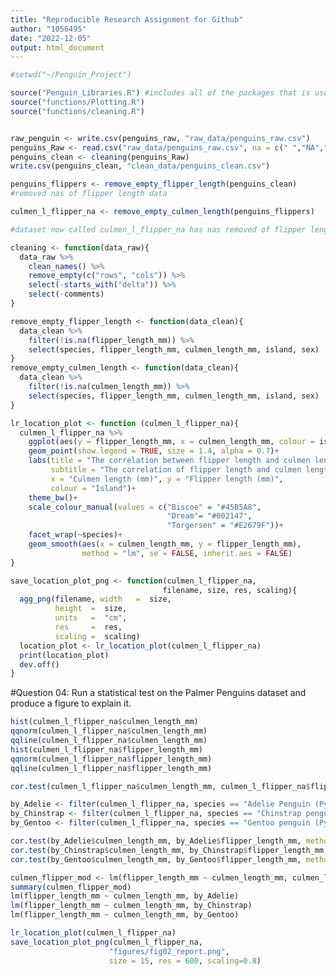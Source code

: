 ```yaml
---
title: "Reproducible Research Assignment for Github"
author: "1056495"
date: "2022-12-05"
output: html_document
---
```

```r
#setwd("~/Penguin_Project") 

source("Penguin_Libraries.R") #includes all of the packages that is used for the code.
source("functions/Plotting.R")
source("functions/cleaning.R")


raw_penguin <- write.csv(penguins_raw, "raw_data/penguins_raw.csv") 
penguins_Raw <- read.csv("raw_data/penguins_raw.csv", na = c(" ","NA","N/A")) #load the data
penguins_clean <- cleaning(penguins_Raw)
write.csv(penguins_clean, "clean_data/penguins_clean.csv")

penguins_flippers <- remove_empty_flipper_length(penguins_clean)
#removed nas of flipper length data

culmen_l_flipper_na <- remove_empty_culmen_length(penguins_flippers)

#dataset now called culmen_l_flipper_na has nas removed of flipper lenghth (penguin_flipper) and culmen length
```

```r
cleaning <- function(data_raw){
  data_raw %>%
    clean_names() %>%
    remove_empty(c("rows", "cols")) %>%
    select(-starts_with("delta")) %>%
    select(-comments)
}

remove_empty_flipper_length <- function(data_clean){
  data_clean %>%
    filter(!is.na(flipper_length_mm)) %>%
    select(species, flipper_length_mm, culmen_length_mm, island, sex)
}
remove_empty_culmen_length <- function(data_clean){
  data_clean %>%
    filter(!is.na(culmen_length_mm)) %>%
    select(species, flipper_length_mm, culmen_length_mm, island, sex)
}

lr_location_plot <- function (culmen_l_flipper_na){
  culmen_l_flipper_na %>%
    ggplot(aes(y = flipper_length_mm, x = culmen_length_mm, colour = island)) + 
    geom_point(show.legend = TRUE, size = 1.4, alpha = 0.7)+
    labs(title = "The correlation between flipper length and culmen length", 
         subtitle = "The correlation of flipper length and culmen length according to the species and the island",
         x = "Culmen length (mm)", y = "Flipper length (mm)",
         colour = "Island")+
    theme_bw()+
    scale_colour_manual(values = c("Biscoe" = "#45B5A8",
                                   "Dream"= "#002147",
                                   "Torgersen" = "#E2679F"))+
    facet_wrap(~species)+
    geom_smooth(aes(x = culmen_length_mm, y = flipper_length_mm), 
                method = "lm", se = FALSE, inherit.aes = FALSE)
}

save_location_plot_png <- function(culmen_l_flipper_na, 
                                  filename, size, res, scaling){
  agg_png(filename, width   =  size, 
          height  =  size, 
          units   =  "cm", 
          res     =  res, 
          scaling =  scaling)
  location_plot <- lr_location_plot(culmen_l_flipper_na)
  print(location_plot)
  dev.off()
}

```


#Question 04: Run a statistical test on the Palmer Penguins dataset and produce a figure to explain it.

```r
hist(culmen_l_flipper_na$culmen_length_mm)
qqnorm(culmen_l_flipper_na$culmen_length_mm)
qqline(culmen_l_flipper_na$culmen_length_mm)
hist(culmen_l_flipper_na$flipper_length_mm)
qqnorm(culmen_l_flipper_na$flipper_length_mm)
qqline(culmen_l_flipper_na$flipper_length_mm)
```

```r
cor.test(culmen_l_flipper_na$culmen_length_mm, culmen_l_flipper_na$flipper_length_mm, method = "spearman")

by_Adelie <- filter(culmen_l_flipper_na, species == "Adelie Penguin (Pygoscelis adeliae)")
by_Chinstrap <- filter(culmen_l_flipper_na, species == "Chinstrap penguin (Pygoscelis antarctica)")
by_Gentoo <- filter(culmen_l_flipper_na, species == "Gentoo penguin (Pygoscelis papua)")

cor.test(by_Adelie$culmen_length_mm, by_Adelie$flipper_length_mm, method = "spearman")
cor.test(by_Chinstrap$culmen_length_mm, by_Chinstrap$flipper_length_mm, method = "spearman")
cor.test(by_Gentoo$culmen_length_mm, by_Gentoo$flipper_length_mm, method = "spearman")
```


```r
culmen_flipper_mod <- lm(flipper_length_mm ~ culmen_length_mm, culmen_l_flipper_na)
summary(culmen_flipper_mod)
lm(flipper_length_mm ~ culmen_length_mm, by_Adelie)
lm(flipper_length_mm ~ culmen_length_mm, by_Chinstrap)
lm(flipper_length_mm ~ culmen_length_mm, by_Gentoo)

lr_location_plot(culmen_l_flipper_na)
save_location_plot_png(culmen_l_flipper_na, 
                      "figures/fig02_report.png", 
                      size = 15, res = 600, scaling=0.8)
```

